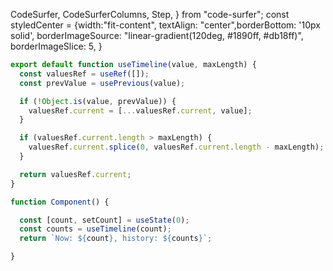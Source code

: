   CodeSurfer,
  CodeSurferColumns,
  Step,
} from "code-surfer";
const styledCenter = {width:"fit-content", textAlign: "center",borderBottom: '10px solid',
borderImageSource: "linear-gradient(120deg, #1890ff, #db18ff)",
  borderImageSlice: 5,
}

<CodeSurfer>

```jsx title="useTimeline" subtitle="maintain values throughout renders"
export default function useTimeline(value, maxLength) {
  const valuesRef = useRef([]);
  const prevValue = usePrevious(value);

  if (!Object.is(value, prevValue)) {
    valuesRef.current = [...valuesRef.current, value];
  }

  if (valuesRef.current.length > maxLength) {
    valuesRef.current.splice(0, valuesRef.current.length - maxLength);
  }

  return valuesRef.current;
}

```

```jsx  title="inside component useTimeline"
function Component() {

  const [count, setCount] = useState(0);
  const counts = useTimeline(count);
  return `Now: ${count}, history: ${counts}`;

}
```
</CodeSurfer>
